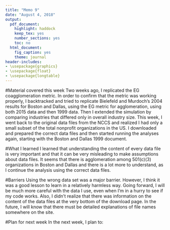 ```yaml
---
title: "Memo 9"
date: "August 4, 2018"
output: 
  pdf_document:
    highlight: haddock
    keep_tex: yes
    number_sections: yes
    toc: no
  html_document: 
    fig_caption: yes
    theme: journal
header-includes:
- \usepackage{graphics}
- \usepackage{float}
- \usepackage{longtable}
---
```

#Material covered this week
Two weeks ago, I replicated the EG coagglomeration metric. In order to confirm that the metric was working properly, I backtracked and tried to replicate Bielefeld and Murdoch's 2004 results for Boston and Dallas, using the EG metric for agglomeration, using both 2015 data and then 1999 data. Then I extended the simulation by comparing industries that differed only in overall industry size.
  This week, I went back to the original data files from the NCCS and realized I had only a small subset of the total nonprofit organizations in the US. I downloaded and prepared the correct data files and then started running the analyses again, starting with the Boston and Dallas 1999 document.

#What I learned
I learned that understanding the content of every data file is very important and that it can be very misleading to make assumptions about data files. It seems that there is agglomeration among 501(c)(3) organizations in Boston and Dallas and there is a lot more to understand, as I continue the analysis using the correct data files.


#Barriers
Using the wrong data set was a major barrier. However, I think it was a good lesson to learn in a relatively harmless way. Going forward, I will be much more careful with the data I use, even when I'm in a hurry to see if my code works. Also, I didn't realize that there was information on the content of the data files at the very bottom of the download page. In the future, I will know that there must be detailed explanations of file names somewhere on the site.

#Plan for next week
In the next week, I plan to:
\begin{itemize}
  \item{turn 33}
  \item{redo all my analyses with the correct data}
  \item{present the real results on August 8}
\end{itemize}
 